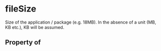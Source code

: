 # fileSize

Size of the application / package (e.g. 18MB). In the absence of a unit (MB, KB etc.), KB will be assumed.

## Property of




